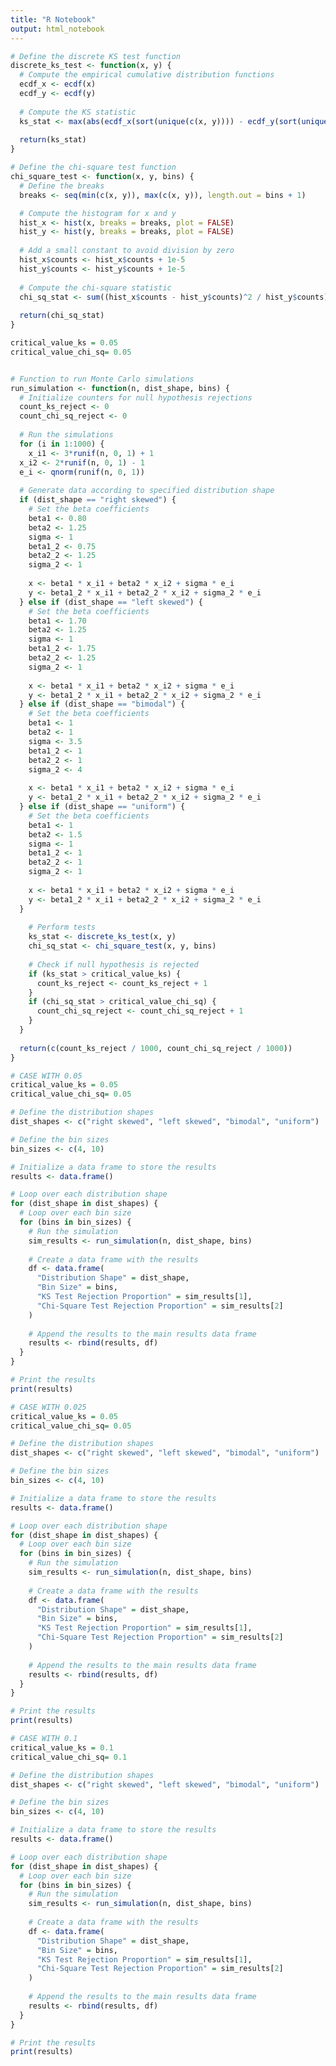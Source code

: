 ---
title: "R Notebook"
output: html_notebook
---
```{r}
# Define the discrete KS test function
discrete_ks_test <- function(x, y) {
  # Compute the empirical cumulative distribution functions
  ecdf_x <- ecdf(x)
  ecdf_y <- ecdf(y)
  
  # Compute the KS statistic
  ks_stat <- max(abs(ecdf_x(sort(unique(c(x, y)))) - ecdf_y(sort(unique(c(x, y))))))
  
  return(ks_stat)
}

# Define the chi-square test function
chi_square_test <- function(x, y, bins) {
  # Define the breaks
  breaks <- seq(min(c(x, y)), max(c(x, y)), length.out = bins + 1)

  # Compute the histogram for x and y
  hist_x <- hist(x, breaks = breaks, plot = FALSE)
  hist_y <- hist(y, breaks = breaks, plot = FALSE)
  
  # Add a small constant to avoid division by zero
  hist_x$counts <- hist_x$counts + 1e-5
  hist_y$counts <- hist_y$counts + 1e-5
  
  # Compute the chi-square statistic
  chi_sq_stat <- sum((hist_x$counts - hist_y$counts)^2 / hist_y$counts)
  
  return(chi_sq_stat)
}

critical_value_ks = 0.05
critical_value_chi_sq= 0.05


# Function to run Monte Carlo simulations
run_simulation <- function(n, dist_shape, bins) {
  # Initialize counters for null hypothesis rejections
  count_ks_reject <- 0
  count_chi_sq_reject <- 0
  
  # Run the simulations
  for (i in 1:1000) {
    x_i1 <- 3*runif(n, 0, 1) + 1
  x_i2 <- 2*runif(n, 0, 1) - 1
  e_i <- qnorm(runif(n, 0, 1))
  
  # Generate data according to specified distribution shape
  if (dist_shape == "right skewed") {
    # Set the beta coefficients
    beta1 <- 0.80
    beta2 <- 1.25
    sigma <- 1
    beta1_2 <- 0.75
    beta2_2 <- 1.25
    sigma_2 <- 1
    
    x <- beta1 * x_i1 + beta2 * x_i2 + sigma * e_i
    y <- beta1_2 * x_i1 + beta2_2 * x_i2 + sigma_2 * e_i
  } else if (dist_shape == "left skewed") {
    # Set the beta coefficients
    beta1 <- 1.70
    beta2 <- 1.25
    sigma <- 1
    beta1_2 <- 1.75
    beta2_2 <- 1.25
    sigma_2 <- 1
    
    x <- beta1 * x_i1 + beta2 * x_i2 + sigma * e_i
    y <- beta1_2 * x_i1 + beta2_2 * x_i2 + sigma_2 * e_i
  } else if (dist_shape == "bimodal") {
    # Set the beta coefficients
    beta1 <- 1
    beta2 <- 1
    sigma <- 3.5
    beta1_2 <- 1
    beta2_2 <- 1
    sigma_2 <- 4
    
    x <- beta1 * x_i1 + beta2 * x_i2 + sigma * e_i
    y <- beta1_2 * x_i1 + beta2_2 * x_i2 + sigma_2 * e_i
  } else if (dist_shape == "uniform") {
    # Set the beta coefficients
    beta1 <- 1
    beta2 <- 1.5
    sigma <- 1
    beta1_2 <- 1
    beta2_2 <- 1
    sigma_2 <- 1
    
    x <- beta1 * x_i1 + beta2 * x_i2 + sigma * e_i
    y <- beta1_2 * x_i1 + beta2_2 * x_i2 + sigma_2 * e_i
  }
    
    # Perform tests
    ks_stat <- discrete_ks_test(x, y)
    chi_sq_stat <- chi_square_test(x, y, bins)
    
    # Check if null hypothesis is rejected
    if (ks_stat > critical_value_ks) {
      count_ks_reject <- count_ks_reject + 1
    }
    if (chi_sq_stat > critical_value_chi_sq) {
      count_chi_sq_reject <- count_chi_sq_reject + 1
    }
  }
  
  return(c(count_ks_reject / 1000, count_chi_sq_reject / 1000))
}
```

```{r}
# CASE WITH 0.05
critical_value_ks = 0.05
critical_value_chi_sq= 0.05

# Define the distribution shapes
dist_shapes <- c("right skewed", "left skewed", "bimodal", "uniform")

# Define the bin sizes
bin_sizes <- c(4, 10)

# Initialize a data frame to store the results
results <- data.frame()

# Loop over each distribution shape
for (dist_shape in dist_shapes) {
  # Loop over each bin size
  for (bins in bin_sizes) {
    # Run the simulation
    sim_results <- run_simulation(n, dist_shape, bins)
    
    # Create a data frame with the results
    df <- data.frame(
      "Distribution Shape" = dist_shape,
      "Bin Size" = bins,
      "KS Test Rejection Proportion" = sim_results[1],
      "Chi-Square Test Rejection Proportion" = sim_results[2]
    )
    
    # Append the results to the main results data frame
    results <- rbind(results, df)
  }
}

# Print the results
print(results)
```
```{r}
# CASE WITH 0.025
critical_value_ks = 0.05
critical_value_chi_sq= 0.05

# Define the distribution shapes
dist_shapes <- c("right skewed", "left skewed", "bimodal", "uniform")

# Define the bin sizes
bin_sizes <- c(4, 10)

# Initialize a data frame to store the results
results <- data.frame()

# Loop over each distribution shape
for (dist_shape in dist_shapes) {
  # Loop over each bin size
  for (bins in bin_sizes) {
    # Run the simulation
    sim_results <- run_simulation(n, dist_shape, bins)
    
    # Create a data frame with the results
    df <- data.frame(
      "Distribution Shape" = dist_shape,
      "Bin Size" = bins,
      "KS Test Rejection Proportion" = sim_results[1],
      "Chi-Square Test Rejection Proportion" = sim_results[2]
    )
    
    # Append the results to the main results data frame
    results <- rbind(results, df)
  }
}

# Print the results
print(results)
```
```{r}
# CASE WITH 0.1
critical_value_ks = 0.1
critical_value_chi_sq= 0.1

# Define the distribution shapes
dist_shapes <- c("right skewed", "left skewed", "bimodal", "uniform")

# Define the bin sizes
bin_sizes <- c(4, 10)

# Initialize a data frame to store the results
results <- data.frame()

# Loop over each distribution shape
for (dist_shape in dist_shapes) {
  # Loop over each bin size
  for (bins in bin_sizes) {
    # Run the simulation
    sim_results <- run_simulation(n, dist_shape, bins)
    
    # Create a data frame with the results
    df <- data.frame(
      "Distribution Shape" = dist_shape,
      "Bin Size" = bins,
      "KS Test Rejection Proportion" = sim_results[1],
      "Chi-Square Test Rejection Proportion" = sim_results[2]
    )
    
    # Append the results to the main results data frame
    results <- rbind(results, df)
  }
}

# Print the results
print(results)
```

